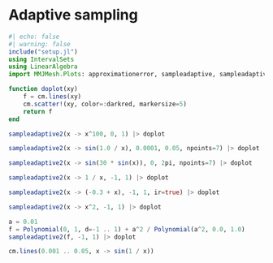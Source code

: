# Adaptive sampling

```julia
#| echo: false
#| warning: false
include("setup.jl")
using IntervalSets
using LinearAlgebra
import MMJMesh.Plots: approximationerror, sampleadaptive, sampleadaptive2
```


```julia
function doplot(xy)
    f = cm.lines(xy)
    cm.scatter!(xy, color=:darkred, markersize=5)
    return f
end
```


```julia
sampleadaptive2(x -> x^100, 0, 1) |> doplot
```


```julia
sampleadaptive2(x -> sin(1.0 / x), 0.0001, 0.05, npoints=7) |> doplot
```


```julia
sampleadaptive2(x -> sin(30 * sin(x)), 0, 2pi, npoints=7) |> doplot
```


```julia
sampleadaptive2(x -> 1 / x, -1, 1) |> doplot
```


```julia
sampleadaptive2(x -> (-0.3 + x), -1, 1, ir=true) |> doplot
```


```julia
sampleadaptive2(x -> x^2, -1, 1) |> doplot
```


```julia
a = 0.01
f = Polynomial(0, 1, d=-1 .. 1) + a^2 / Polynomial(a^2, 0.0, 1.0)
sampleadaptive2(f, -1, 1) |> doplot
```


```julia
cm.lines(0.001 .. 0.05, x -> sin(1 / x))
```